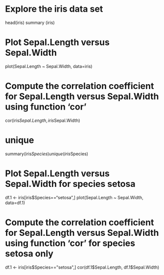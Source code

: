 # Explore the iris data set
head(iris)
summary (iris)

# Plot Sepal.Length versus Sepal.Width
plot(Sepal.Length ~ Sepal.Width, data=iris)

# Compute the correlation coefficient for Sepal.Length versus Sepal.Width using function ‘cor’
cor(iris$Sepal.Length, iris$Sepal.Width)

# unique
summary(iris$Species)
unique(iris$Species)

# Plot Sepal.Length versus Sepal.Width for species setosa
df.1 <- iris[iris$Species=="setosa",]
plot(Sepal.Length ~ Sepal.Width, data=df.1)


# Compute the correlation coefficient for Sepal.Length versus Sepal.Width using function ‘cor’ for species setosa only
df.1 <- iris[iris$Species=="setosa",]
cor(df.1$Sepal.Length, df.1$Sepal.Width)